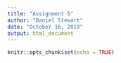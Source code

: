 ```yaml
---
title: "Assignment 5"
author: "Daniel Stewart"
date: "October 16, 2019"
output: html_document
---
```


```r
knitr::opts_chunk$set(echo = TRUE)
```
